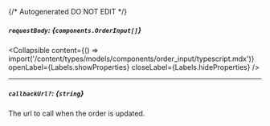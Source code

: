 {/* Autogenerated DO NOT EDIT  */}

##### `requestBody`: *{`components.OrderInput[]`}*

<Collapsible content={() => import('/content/types/models/components/order_input/typescript.mdx')} openLabel={Labels.showProperties} closeLabel={Labels.hideProperties} />


---
##### `callbackUrl?`: *{`string`}*
The url to call when the order is updated.


